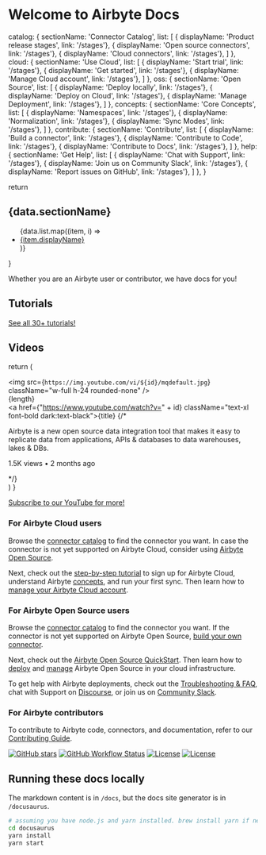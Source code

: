 # Welcome to Airbyte Docs

  catalog: {
    sectionName: 'Connector Catalog',
    list: [
      { displayName: 'Product release stages', link: '/stages'},
      { displayName: 'Open source connectors', link: '/stages'},
      { displayName: 'Cloud connectors', link: '/stages'},
    ]
  },
  cloud: {
    sectionName: 'Use Cloud',
    list: [
      { displayName: 'Start trial', link: '/stages'},
      { displayName: 'Get started', link: '/stages'},
      { displayName: 'Manage Cloud account', link: '/stages'},
    ]
  },
  oss: {
    sectionName: 'Open Source',
    list: [
      { displayName: 'Deploy locally', link: '/stages'},
      { displayName: 'Deploy on Cloud', link: '/stages'},
      { displayName: 'Manage Deployment', link: '/stages'},
    ]
  },
  concepts: {
    sectionName: 'Core Concepts',
    list: [
      { displayName: 'Namespaces', link: '/stages'},
      { displayName: 'Normalization', link: '/stages'},
      { displayName: 'Sync Modes', link: '/stages'},
    ]
  },
  contribute: {
    sectionName: 'Contribute',
    list: [
      { displayName: 'Build a connector', link: '/stages'},
      { displayName: 'Contribute to Code', link: '/stages'},
      { displayName: 'Contribute to Docs', link: '/stages'},
    ]
  },
  help: {
    sectionName: 'Get Help',
    list: [
      { displayName: 'Chat with Support', link: '/stages'},
      { displayName: 'Join us on Community Slack', link: '/stages'},
      { displayName: 'Report issues on GitHub', link: '/stages'},
    ]
  },
}

  return <div className="dark:bg-white dark:text-indigo-800 border border-solid border-indigo-600 rounded-xl p-8">
    <h2 className="text-2xl font-bold">{data.sectionName}</h2>
    <ul className="list-none pl-0">
      {data.list.map((item, i) => <li key={i}><a href={item.link}>{item.displayName}</a></li>)}
    </ul>
  </div>
}

Whether you are an Airbyte user or contributor, we have docs for you!

<div className="grid grid-cols-2 lg:grid-cols-3 gap-2 lg:gap-8 mx-auto">
  <Section data={items.catalog} />
  <Section data={items.cloud} />
  <Section data={items.oss} />
  <Section data={items.concepts} />
  <Section data={items.contribute} />
  <Section data={items.help} />
</div>

## Tutorials

<div className="grid grid-cols-2 lg:grid-cols-3 gap-2 lg:gap-8 ">
  <Tutorials />
  <a className="text-xl" href="https://airbyte.com/tutorials">See all 30+ tutorials!</a>
</div>

## Videos


  return (
    <div className="flex flex-col dark:bg-white rounded-xl">
      <div className="relative">
        <img src={`https://img.youtube.com/vi/${id}/mqdefault.jpg`} className="w-full h-24 rounded-none" />
        <div className="absolute bottom-0 right-0 bg-indigo-600 text-white rounded-bl-xl px-2 py-1">
          {length}
        </div>
      </div>
      <div className="flex flex-col ml-4 py-4">
        <a href={"https://www.youtube.com/watch?v=" + id} className="text-xl font-bold dark:text-black">{title}</a>
        {/* <p className="text-gray-500">Airbyte is a new open source data integration tool that makes it easy to replicate data from applications, APIs & databases to data warehouses, lakes & DBs.</p>
        <p className="text-gray-500">1.5K views • 2 months ago</p> */}
      </div>
      </div>)
}


<div className="grid grid-cols-2 lg:grid-cols-3 gap-2 lg:gap-8  mb-8">
  <VideoCard id="aLUr8QNbQp4" title="Sync your data anywhere with Airbyte Cloud" length="3:14" />
  <VideoCard id="sKDviQrOAbU" title="How to replicate data from Salesforce to Snowflake" length="1:51" />
  <VideoCard id="kJ3hLoNfz_E" title="Build ETL Sources in Under 20 minutes" length="19:30" />
</div>
<a className="text-xl" href="https://youtube.com/airbytehq">Subscribe to our YouTube for more!</a>

### For Airbyte Cloud users

Browse the [connector catalog](integrations) to find the connector you want. In case the connector is not yet supported on Airbyte Cloud, consider using [Airbyte Open Source](#for-airbyte-open-source-users).

Next, check out the [step-by-step tutorial](cloud/getting-started-with-airbyte-cloud) to sign up for Airbyte Cloud, understand Airbyte [concepts](cloud/core-concepts.md), and run your first sync. Then learn how to [manage your Airbyte Cloud account](cloud/managing-airbyte-cloud.md).

### For Airbyte Open Source users

Browse the [connector catalog](integrations) to find the connector you want. If the connector is not yet supported on Airbyte Open Source, [build your own connector](connector-development).

Next, check out the [Airbyte Open Source QuickStart](quickstart/deploy-airbyte.md). Then learn how to [deploy](deploying-airbyte/local-deployment) and [manage](operator-guides/upgrading-airbyte) Airbyte Open Source in your cloud infrastructure. 


To get help with Airbyte deployments, check out the [Troubleshooting & FAQ](troubleshooting/README.md), chat with Support on [Discourse](https://discuss.airbyte.io/), or join us on [Community Slack](https://slack.airbyte.io/).

### For Airbyte contributors

To contribute to Airbyte code, connectors, and documentation, refer to our [Contributing Guide](contributing-to-airbyte). 

[![GitHub stars](https://img.shields.io/github/stars/airbytehq/airbyte?style=social&label=Star&maxAge=2592000)](https://GitHub.com/airbytehq/airbyte/stargazers/) [![GitHub Workflow Status](https://img.shields.io/github/workflow/status/airbytehq/airbyte/Airbyte%20CI)](https://github.com/airbytehq/airbyte/actions/workflows/gradle.yml) [![License](https://img.shields.io/static/v1?label=license&message=MIT&color=brightgreen)](https://github.com/airbytehq/airbyte/tree/a9b1c6c0420550ad5069aca66c295223e0d05e27/LICENSE/README.md) [![License](https://img.shields.io/static/v1?label=license&message=ELv2&color=brightgreen)](https://github.com/airbytehq/airbyte/tree/a9b1c6c0420550ad5069aca66c295223e0d05e27/LICENSE/README.md)


## Running these docs locally

The markdown content is in `/docs`, but the docs site generator is in `/docusaurus`.

```bash
# assuming you have node.js and yarn installed. brew install yarn if need to
cd docusaurus
yarn install
yarn start
```